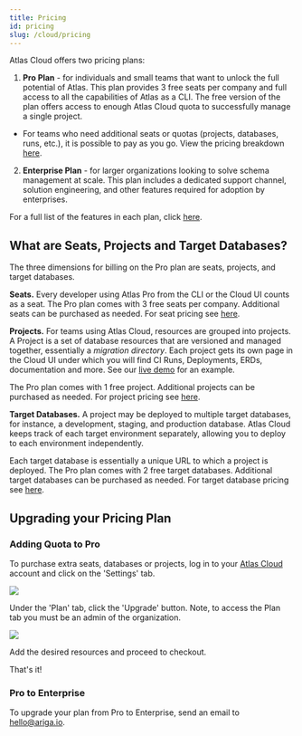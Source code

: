 ```yaml
---
title: Pricing
id: pricing
slug: /cloud/pricing
---
```


Atlas Cloud offers two pricing plans:

1. **Pro Plan** - for individuals and small teams that want to unlock the full potential of Atlas. This plan provides 3
free seats per company and full access to all the capabilities of Atlas as a CLI. The free version of the plan offers access to enough Atlas Cloud
quota to successfully manage a single project.

* For teams who need additional seats or quotas (projects, databases, runs, etc.), it is possible to pay as you go. View
the pricing breakdown [here](https://atlasgo.cloud/pricing).

2. **Enterprise Plan** - for larger organizations looking to solve schema management at scale. This plan includes a
dedicated support channel, solution engineering, and other features required for adoption by enterprises.

For a full list of the features in each plan, click [here](https://atlasgo.cloud/pricing).

## What are Seats, Projects and Target Databases?

The three dimensions for billing on the Pro plan are seats, projects, and target databases.

**Seats.** Every developer using Atlas Pro from the CLI or the Cloud UI counts as a seat. The Pro plan comes with 3 free
seats per company. Additional seats can be purchased as needed. For seat pricing see [here](/pricing).

**Projects.** For teams using Atlas Cloud, resources are grouped into projects. A Project is
a set of database resources that are versioned and managed together, essentially a *migration directory*.
Each project gets its own page in the Cloud UI under which you will find CI Runs, Deployments, ERDs, documentation
and more. See our [live demo](https://gh.atlasgo.cloud/dirs/4294967383) for an example.

The Pro plan comes with 1 free project. Additional projects can be purchased as needed. For project pricing see [here](/pricing).

**Target Databases.** A project may be deployed to multiple target databases, for instance, a development, staging, and
production database.  Atlas Cloud keeps track of each target environment separately, allowing you to deploy to each
environment independently.

Each target database is essentially a unique URL to which a project is deployed.
The Pro plan comes with 2 free target databases. Additional target databases can be purchased as needed. For target
database pricing see [here](/pricing).

## Upgrading your Pricing Plan

### Adding Quota to Pro
To purchase extra seats, databases or projects, log in to your [Atlas Cloud](https://auth.atlasgo.cloud/login) account and click on the 'Settings' tab.

![](https://atlasgo.io/uploads/cloud/images/pro-pricing.png)

Under the 'Plan' tab, click the 'Upgrade' button. Note, to access the Plan tab you must be an admin of the organization.

![](https://atlasgo.io/uploads/cloud/images/pro-quotas.png)

Add the desired resources and proceed to checkout.

That's it!

### Pro to Enterprise
To upgrade your plan from Pro to Enterprise, send an email to <hello@ariga.io>.

